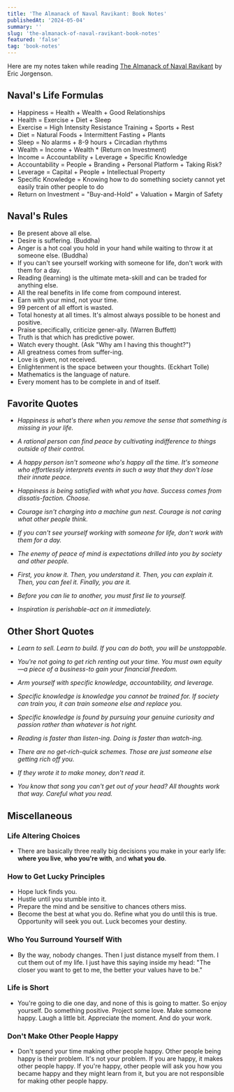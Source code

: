 ```yaml
---
title: 'The Almanack of Naval Ravikant: Book Notes'
publishedAt: '2024-05-04'
summary: ''
slug: 'the-almanack-of-naval-ravikant-book-notes'
featured: 'false'
tag: 'book-notes'
---
```


Here are my notes taken while reading [The Almanack of Naval Ravikant](https://www.amazon.com/Almanack-Naval-Ravikant-Wealth-Happiness/dp/1544514220) by Eric Jorgenson.

## Naval's Life Formulas
- Happiness = Health + Wealth + Good Relationships
- Health = Exercise + Diet + Sleep
- Exercise = High Intensity Resistance Training + Sports + Rest
- Diet = Natural Foods + Intermittent Fasting + Plants
- Sleep = No alarms + 8-9 hours + Circadian rhythms
- Wealth = Income + Wealth * (Return on Investment)
- Income = Accountability + Leverage + Specific Knowledge
- Accountability = People + Branding + Personal Platform + Taking Risk?
- Leverage = Capital + People + Intellectual Property
- Specific Knowledge = Knowing how to do something society cannot yet easily train other people to do
- Return on Investment = "Buy-and-Hold" + Valuation + Margin of Safety

## Naval's Rules
- Be present above all else.
- Desire is suffering. (Buddha)
- Anger is a hot coal you hold in your hand while waiting to throw it at someone else. (Buddha)
- If you can't see yourself working with someone for life, don't work with them for a day.
- Reading (learning) is the ultimate meta-skill and can be traded for anything else.
- All the real benefits in life come from compound interest.
- Earn with your mind, not your time.
- 99 percent of all effort is wasted.
- Total honesty at all times. It's almost always possible to be honest and positive.
- Praise specifically, criticize gener-ally. (Warren Buffett)
- Truth is that which has predictive power.
- Watch every thought. (Ask "Why am I having this thought?")
- All greatness comes from suffer-ing.
- Love is given, not received.
- Enlightenment is the space between your thoughts. (Eckhart Tolle)
- Mathematics is the language of nature.
- Every moment has to be complete in and of itself.

## Favorite Quotes

- <i>Happiness is what's there when you remove the sense that something is missing in your life.</i>

- <i>A rational person can find peace by cultivating indifference to things outside of their control.</i>

- <i>A happy person isn't someone who's happy all the time. It's someone who effortlessly interprets events in such a way that they don't lose their innate peace.</i>

- <i>Happiness is being satisfied with what you have. Success comes from dissatis-faction. Choose.</i>

- <i>Courage isn't charging into a machine gun nest. Courage is not caring what other people think.</i>

- <i>If you can't see yourself working with someone for life, don't work with them for a day.</i>

- <i>The enemy of peace of mind is expectations drilled into you by society and other people.</i>

- <i>First, you know it. Then, you understand it. Then, you can explain it. Then, you can feel it. Finally, you are it.</i> 

- <i>Before you can lie to another, you must first lie to yourself.</i>

- <i>Inspiration is perishable-act on it immediately.</i>

## Other Short Quotes

- <i>Learn to sell. Learn to build. If you can do both, you will be unstoppable.</i>

- <i>You're not going to get rich renting out your time. You must own equity—a piece of a business-to gain your financial freedom.</i>

- <i>Arm yourself with specific knowledge, accountability, and leverage.</i>

- <i>Specific knowledge is knowledge you cannot be trained for. If society can train you, it can train someone else and replace you.</i>
 
- <i>Specific knowledge is found by pursuing your genuine curiosity and passion rather than whatever is hot right.</i>

- <i>Reading is faster than listen-ing. Doing is faster than watch-ing.</i>
 
- <i>There are no get-rich-quick schemes. Those are just someone else getting rich off you.</i>

- <i>If they wrote it to make money, don't read it.</i>
 
- <i>You know that song you can't get out of your head? All thoughts work that way. Careful what you read.</i>

## Miscellaneous

### Life Altering Choices
- There are basically three really big decisions you make in your early life: <b>where you live</b>, <b>who you're with</b>, and <b>what you do</b>.

### How to Get Lucky Principles
- Hope luck finds you.
- Hustle until you stumble into it.
- Prepare the mind and be sensitive to chances others miss.
- Become the best at what you do. Refine what you do until this is true. Opportunity will seek you out. Luck becomes your destiny.

### Who You Surround Yourself With
- By the way, nobody changes. Then I just distance myself from them. I cut them out of my life. I just have this saying inside my head: "The closer you want to get to me, the better your values have to be."

### Life is Short
- You're going to die one day, and none of this is going to matter. So enjoy yourself. Do something positive. Project some love. Make someone happy. Laugh a little bit. Appreciate the moment. And do your work.

### Don't Make Other People Happy
- Don't spend your time making other people happy. Other people being happy is their problem. It's not your problem. If you are happy, it makes other people happy. If you're happy, other people will ask you how you became happy and they might learn from it, but you are not responsible for making other people happy.

